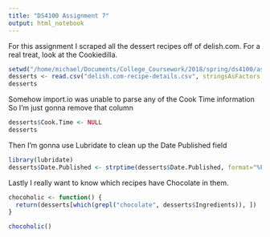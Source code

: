 ```yaml
---
title: "DS4100 Assignment 7"
output: html_notebook
---
```


For this assignment I scraped all the dessert recipes off of delish.com.
For a real treat, look at the Cookiedilla.

```r

setwd("/home/michael/Documents/College_Coursework/2018/spring/ds4100/assn-7/")
desserts <- read.csv("delish.com-recipe-details.csv", stringsAsFactors = FALSE)
desserts

```

Somehow import.io was unable to parse any of the Cook Time information
So I'm just gonna remove that column

```r
desserts$Cook.Time <- NULL
desserts

```

Then I'm gonna use Lubridate to clean up the Date Published field

```r
library(lubridate)
desserts$Date.Published <- strptime(desserts$Date.Published, format="%FT%T%z")

```

Lastly I really want to know which recipes have Chocolate in them.

```r
chocoholic <- function() {
  return(desserts[which(grepl("chocolate", desserts$Ingredients)), ])
}

chocoholic()

```

